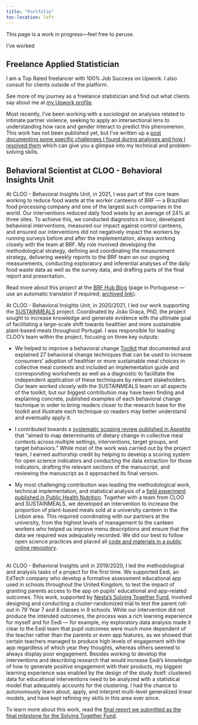 ```yaml
---
title: "Portfolio"
toc-location: left
---
```


This page is a work in progress—feel free to peruse.

I've worked

## Freelance Applied Statistician

I am a Top Rated freelancer with 100% Job Success on Upwork. I also consult for clients outside of the platform.

::: column-margin
::: {.callout-note appearance="minimal"}
See more of my journey as a freelance statistician and find out what clients say about me at [my Upwork profile](https://www.upwork.com/freelancers/~010ee2f24d43313103).
:::
:::

Most recently, I've been working with a sociologist on analyses related to intimate partner violence, seeking to apply an intersectional lens to understanding how race and gender interact to predict this phenomenon. This work has not been published yet, but I’ve written up a [post documenting some specific challenges I found during analyses and how I resolved them](https://vbrazao.github.io/blog/posts/2023-12-21_mediation-weighted-glm/) which can give you a glimpse into my technical and problem-solving skills.

## Behavioral Scientist at CLOO - Behavioral Insights Unit

At CLOO - Behavioral Insights Unit, in 2021, I was part of the core team working to reduce food waste at the worker canteens of BRF — a Brazillian food processing company and one of the largest such companies in the world. Our interventions reduced daily food waste by an average of 24% at three sites. To achieve this, we conducted diagnostics in loco, developed behavioral interventions, measured our impact against control canteens, and ensured our interventions did not negatively impact the workers by running surveys before and after the implementation, always working closely with the team at BRF. My role involved developing the methodological strategy, defining and coordinating the measurement strategy, delivering weekly reports to the BRF team on our ongoing measurements, conducting exploratory and inferential analyses of the daily food waste data as well as the survey data, and drafting parts of the final report and presentation.

::: column-margin
::: {.callout-note appearance="minimal"}
Read more about this project at the [BRF Hub Blog](https://www.hubbrf.com/blog/cases-de-sucesso/brf-reduz-24-do-desperdicio-alimentar-diario-em-seus-restaurantes/) (page in Portuguese — use an automatic translator if required; [archived link](https://web.archive.org/web/20240520112712/https://www.hubbrf.com/blog/cases-de-sucesso/brf-reduz-24-do-desperdicio-alimentar-diario-em-seus-restaurantes/)).
:::
:::

At CLOO - Behavioral Insights Unit, in 2020/2021, I led our work supporting the [SUSTAINMEALS](https://www.sustainmeals.org/projeto?lang=en) project. Coordinated by João Graça, PhD, the project sought to increase knowledge and generate evidence with the ultimate goal of facilitating a large-scale shift towards healthier and more sustainable plant-based meals throughout Portugal. I was responsible for leading CLOO’s team within the project, focusing on three key outputs:

-   We helped to improve a behavioral change [Toolkit](https://www.sustainmeals.org/toolkit?lang=en) that documented and explained 27 behavioral change techniques that can be used to increase consumers’ adoption of healthier or more sustainable meal choices in collective meal contexts and included an implementation guide and corresponding worksheets as well as a diagnostic to facilitate the independent application of these techniques by relevant stakeholders. Our team worked closely with the SUSTAINMEALS team on all aspects of the toolkit, but our biggest contribution may have been finding and explaining concrete, published examples of each behavioral change technique in order to bring readers closer to the research base for the toolkit and illustrate each technique so readers may better understand and eventually apply it.

-   I contributed towards a [systematic scoping review published in Appetite](https://www.sciencedirect.com/science/article/pii/S0195666323001502) that “aimed to map determinants of dietary change in collective meal contexts across multiple settings, interventions, target groups, and target behaviors.” While most of the work was carried out by the project team, I earned authorship credit by helping to develop a scoring system for open science indicators and conducting the data extraction for those indicators, drafting the relevant sections of the manuscript, and reviewing the manuscript as it approached its final version.

-   My most challenging contribution was leading the methodological work, technical implementation, and statistical analysis of a [field experiment published in Public Health Nutrition](https://www.cambridge.org/core/journals/public-health-nutrition/article/promoting-plantbased-eating-in-meatcentric-meal-contexts-a-field-study/92B765BD49ABBED76C7498AB7984A7B0). Together with a team from CLOO and SUSTAINMEALS, we developed an intervention to increase the proportion of plant-based meals sold at a university canteen in the Lisbon area. This required coordinating with our partners at the university, from the highest levels of management to the canteen workers who helped us improve menu descriptions and ensure that the data we required was adequately recorded. We did our best to follow open science practices and placed all [code and materials in a public online repository](https://osf.io/nuhkv/).

\
At CLOO - Behavioral Insights unit in 2019/2020, I led the methodological and analysis tasks of a project for the first time. We supported Eedi, an EdTech company who develop a formative assessment educational app used in schools throughout the United Kingdom, to test the impact of granting parents access to the app on pupils’ educational and app-related outcomes. This work, supported by [Nesta’s Solving Together Fund](https://www.nesta.org.uk/blog/solving-together-helping-parents-to-support-their-childs-maths-education/), involved designing and conducting a cluster-randomized trial to test the parent roll-out in 79 Year 7 and 8 classes in 9 schools. While our intervention did not produce the intended outcomes, the process was a rich learning experience for myself and for Eedi — for example, my exploratory data analysis made it clear to the Eedi team that pupil outcomes were much more dependent of the teacher rather than the parents or even app features, as we showed that certain teachers managed to produce high levels of engagement with the app regardless of which year they thoughts, whereas others seemed to always display poor engagement. Besides working to develop the interventions and describing research that would increase Eedi’s knowledge of how to generate positive engagement with their products, my biggest learning experience was enabled by the design of the study itself: clustered data for educational interventions need to be analyzed with a statistical model that adequately accounts for the clustering. I had the chance to autonomously learn about, apply, and interpret multi-level generalized linear models, and have kept refining my skills in this area ever since.

::: column-margin
::: {.callout-note appearance="minimal"}
To learn more about this work, read the [final report we submitted as the final milestone for the Solving Together Fund](https://res.cloudinary.com/upwork-fp/image/upload/v1674465028/profile/portfolio/778625175288537088/a63k7fwmslupqlxjrzsh.pdf).
:::
:::
